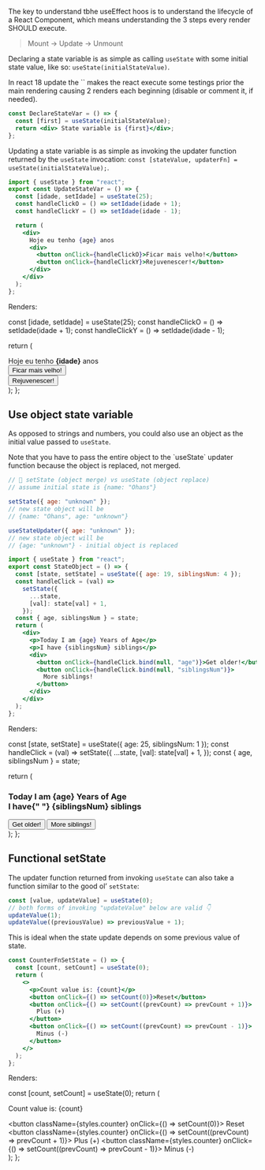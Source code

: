 
The key to understand tbhe useEffect hoos is to understand the lifecycle of a React Component, which means understanding the 3 steps every render SHOULD execute.

> Mount -> Update -> Unmount

Declaring a state variable is as simple as calling `useState` with some initial state value, like so: `useState(initialStateValue)`.

<Callout type='info'>
In react 18 update the `<StrictMoode>` makes the react execute some testings prior the main rendering causing 2 renders each beginning (disable or comment it, if needed).
</Callout>

```jsx {2,3}
const DeclareStateVar = () => {
  const [first] = useState(initialStateValue);
  return <div> State variable is {first}</div>;
};
```

Updating a state variable is as simple as invoking the updater function returned by the `useState` invocation: `const [stateValue, updaterFn] = useState(initialStateValue);`.

```jsx showLineNumbers {1,3-4,9,11-12}
import { useState } from "react";
export const UpdateStateVar = () => {
  const [idade, setIdade] = useState(25);
  const handleClickO = () => setIdade(idade + 1);
  const handleClickY = () => setIdade(idade - 1);

  return (
    <div>
      Hoje eu tenho {age} anos
      <div>
        <button onClick={handleClickO}>Ficar mais velho!</button>
        <button onClick={handleClickY}>Rejuvenescer!</button>
      </div>
    </div>
  );
};
```

Renders:

const [idade, setIdade] = useState(25);
const handleClickO = () => setIdade(idade + 1);
const handleClickY = () => setIdade(idade - 1);

return (

<div className='p-6 bg-[#11161b] shadow-lg rounded-xl dark:bg-[#1d2229]'>
  Hoje eu tenho <strong>{idade}</strong> anos
  <div className='flex justify-evenly mt-2 text-base font-medium'>
    <button className={styles.counter} onClick={handleClickO}>
      Ficar mais velho!
    </button>
    <br />
    <button className={styles.counter} onClick={handleClickY}>
      Rejuvenescer!
    </button>
  </div>
</div>
); };

<UpdateStateVar />

## Use object state variable

As opposed to strings and numbers, you could also use an object as the initial value passed to `useState`.

<Callout type='default'>
  Note that you have to pass the entire object to the `useState` updater
  function because the object is replaced, not merged.
</Callout>

```jsx
// 🐢 setState (object merge) vs useState (object replace)
// assume initial state is {name: "Ohans"}

setState({ age: "unknown" });
// new state object will be
// {name: "Ohans", age: "unknown"}

useStateUpdater({ age: "unknown" });
// new state object will be
// {age: "unknown"} - initial object is replaced
```

```jsx showLineNumbers {2,4-7,14-15}
import { useState } from "react";
export const StateObject = () => {
  const [state, setState] = useState({ age: 19, siblingsNum: 4 });
  const handleClick = (val) =>
    setState({
      ...state,
      [val]: state[val] + 1,
    });
  const { age, siblingsNum } = state;
  return (
    <div>
      <p>Today I am {age} Years of Age</p>
      <p>I have {siblingsNum} siblings</p>
      <div>
        <button onClick={handleClick.bind(null, "age")}>Get older!</button>
        <button onClick={handleClick.bind(null, "siblingsNum")}>
          More siblings!
        </button>
      </div>
    </div>
  );
};
```

Renders:

  const [state, setState] = useState({ age: 25, siblingsNum: 1 });
  const handleClick = (val) =>
    setState({ ...state, [val]: state[val] + 1, });
  const { age, siblingsNum } = state;

return (

<div class='p-6  bg-[#111b1b] shadow-lg rounded-xl dark:bg-[#1d2229]'>
  <h3 class='text-s '>
    Today I am <strong>{age}</strong> Years of Age <br />I have{" "}
    <strong>{siblingsNum}</strong> siblings
  </h3>
  <div className='flex justify-evenly mt-2 text-base font-medium'>
    <button onClick={handleClick.bind(null, "age")} className={styles.counter}>
      Get older!
    </button>
    <button
      onClick={handleClick.bind(null, "siblingsNum")}
      className={styles.counter}>
      More siblings!
    </button>
  </div>
</div>
); };

<StateObject />

## Functional setState

The updater function returned from invoking `useState` can also take a function similar to the good ol’ `setState`:

```jsx
const [value, updateValue] = useState(0);
// both forms of invoking "updateValue" below are valid 👇
updateValue(1);
updateValue((previousValue) => previousValue + 1);
```

This is ideal when the state update depends on some previous value of state.

```jsx
const CounterFnSetState = () => {
  const [count, setCount] = useState(0);
  return (
    <>
      <p>Count value is: {count}</p>
      <button onClick={() => setCount(0)}>Reset</button>
      <button onClick={() => setCount((prevCount) => prevCount + 1)}>
        Plus (+)
      </button>
      <button onClick={() => setCount((prevCount) => prevCount - 1)}>
        Minus (-)
      </button>
    </>
  );
};
```

Renders:

  const [count, setCount] = useState(0);
  return (
    <div class='p-6  bg-[#111b1b] shadow-lg rounded-xl dark:bg-[#1d2229]'>
      <p>Count value is: {count}</p>
      <div className='flex justify-evenly mt-2 text-base font-medium'>
        <button className={styles.counter} onClick={() => setCount(0)}>
          Reset
        </button>
        <button
          className={styles.counter}
          onClick={() => setCount((prevCount) => prevCount + 1)}>
          Plus (+)
        </button>
        <button
          className={styles.counter}
          onClick={() => setCount((prevCount) => prevCount - 1)}>
          Minus (-)
        </button>
      </div>
    </div>
  );
};

<CounterFnSetState />
